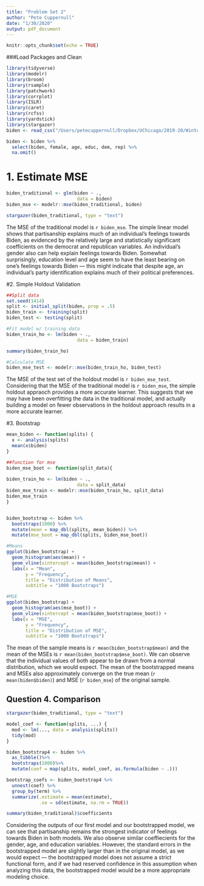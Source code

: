 ```yaml
---
title: "Problem Set 2"
author: "Pete Cuppernull"
date: "1/30/2020"
output: pdf_document
---
```


```r
knitr::opts_chunk$set(echo = TRUE)
```

###Load Packages and Clean
```r
library(tidyverse)
library(modelr)
library(broom) 
library(rsample) 
library(patchwork)
library(corrplot)
library(ISLR)
library(caret)
library(rcfss)
library(yardstick)
library(stargazer)
biden <- read_csv("/Users/petecuppernull/Dropbox/UChicago/2019-20/Winter/Machine Learning/Repos/Problem-Set-2-ML/nes2008.csv")

biden <- biden %>%
  select(biden, female, age, educ, dem, rep) %>%
  na.omit()

```

# 1. Estimate MSE
```r
biden_traditional <- glm(biden ~ .,
                          data = biden)
biden_mse <- modelr::mse(biden_traditional, biden)

stargazer(biden_traditional, type = "text")

```

The MSE of the traditional model is `r biden_mse`. The simple linear model shows that partisanship explains much of an individual's feelings towards Biden, as evidenced by the relatively large and statistically significant coefficients on the democrat and republican variables. An individual's gender also can help explain feelings towards Biden.  Somewhat surprisingly, education level and age seem to have the least bearing on one’s feelings towards Biden — this might indicate that despite age, an individual’s party identification explains much of their political preferences.

#2. Simple Holdout Validation
```r
##Split data
set.seed(1414)
split <- initial_split(biden, prop = .5) 
biden_train <- training(split)
biden_test <- testing(split)

#Fit model w/ training data
biden_train_ho <- lm(biden ~ .,
                          data = biden_train)

summary(biden_train_ho)

#Calculate MSE
biden_mse_test <- modelr::mse(biden_train_ho, biden_test)

```
The MSE of the test set of the holdout model is `r biden_mse_test`. Considering that the MSE of the traditional model is `r biden_mse`, the simple holdout appraoch provides a more accurate learner. This suggests that we may have been overfitting the data in the traditional model, and actually building a model on fewer observations in the holdout approach results in a more accurate learner.

#3. Bootstrap
```r
mean_biden <- function(splits) {
  x <- analysis(splits)
  mean(x$biden)
}

##function for mse
biden_mse_boot <- function(split_data){
  
biden_train_ho <- lm(biden ~ .,
                          data = split_data)
biden_mse_train <- modelr::mse(biden_train_ho, split_data)
biden_mse_train
}


biden_bootstrap <- biden %>%
  bootstraps(1000) %>%
  mutate(mean = map_dbl(splits, mean_biden)) %>%
  mutate(mse_boot = map_dbl(splits, biden_mse_boot))

#Means
ggplot(biden_bootstrap) +
  geom_histogram(aes(mean)) +
  geom_vline(xintercept = mean(biden_bootstrap$mean)) +
  labs(x = "Mean",
       y = "Frequency",
       title = "Distribution of Means",
       subtitle = "1000 Bootstraps")

#MSE
ggplot(biden_bootstrap) +
  geom_histogram(aes(mse_boot)) +
  geom_vline(xintercept = mean(biden_bootstrap$mse_boot)) +
  labs(x = "MSE",
       y = "Frequency",
       title = "Distribution of MSE",
       subtitle = "1000 Bootstraps")
```
The mean of the sample means is `r mean(biden_bootstrap$mean)` and the mean of the MSEs is `r mean(biden_bootstrap$mse_boot)`. We can observe that the individual values of both appear to be drawn from a normal distribution, which we would expect. The mean of the bootstrapped means and MSEs also approximately converge on the true mean (`r mean(biden$biden)`) and MSE (`r biden_mse`) of the original sample.

## Question 4. Comparison

```r
stargazer(biden_traditional, type = "text")

model_coef <- function(splits, ...) {
  mod <- lm(..., data = analysis(splits))
  tidy(mod)
}

biden_bootstrap4 <- biden %>%
  as_tibble()%>%
  bootstraps(1000)%>%
  mutate(coef = map(splits, model_coef, as.formula(biden ~ .))) 

bootstrap_coefs <- biden_bootstrap4 %>%
  unnest(coef) %>%
  group_by(term) %>% 
  summarize(.estimate = mean(estimate),
            .se = sd(estimate, na.rm = TRUE))

summary(biden_traditional)$coefficients

```

Considering the outputs of our first model and our bootstrapped model, we can see that partisanship remains the strongest indicator of feelings towards Biden in both models. We also observe similar coeffiecients for the gender, age, and education variables. However, the standard errors in the bootstrapped model are slightly larger than in the original model, as we would expect — the bootstrapped model does not assume a strict functional form, and if we had reserved confidence in this assumption when analyzing this data, the bootstrapped model would be a more appropriate modeling choice.
